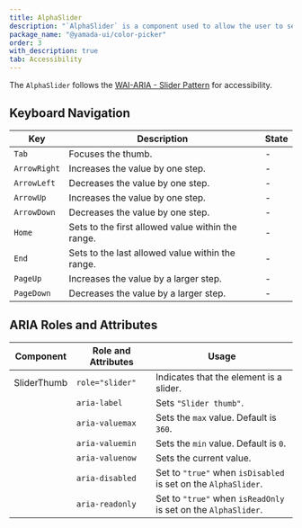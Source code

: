 ```yaml
---
title: AlphaSlider
description: "`AlphaSlider` is a component used to allow the user to select a color hue."
package_name: "@yamada-ui/color-picker"
order: 3
with_description: true
tab: Accessibility
---
```


The `AlphaSlider` follows the [WAI-ARIA - Slider Pattern](https://www.w3.org/WAI/ARIA/apg/patterns/slider/) for accessibility.

## Keyboard Navigation

| Key          | Description                                       | State |
| ------------ | ------------------------------------------------- | ----- |
| `Tab`        | Focuses the thumb.                                | -     |
| `ArrowRight` | Increases the value by one step.                  | -     |
| `ArrowLeft`  | Decreases the value by one step.                  | -     |
| `ArrowUp`    | Increases the value by one step.                  | -     |
| `ArrowDown`  | Decreases the value by one step.                  | -     |
| `Home`       | Sets to the first allowed value within the range. | -     |
| `End`        | Sets to the last allowed value within the range.  | -     |
| `PageUp`     | Increases the value by a larger step.             | -     |
| `PageDown`   | Decreases the value by a larger step.             | -     |

## ARIA Roles and Attributes

| Component   | Role and Attributes | Usage                                                          |
| ----------- | ------------------- | -------------------------------------------------------------- |
| SliderThumb | `role="slider"`     | Indicates that the element is a slider.                        |
|             | `aria-label`        | Sets `"Slider thumb"`.                                         |
|             | `aria-valuemax`     | Sets the `max` value. Default is `360`.                        |
|             | `aria-valuemin`     | Sets the `min` value. Default is `0`.                          |
|             | `aria-valuenow`     | Sets the current value.                                        |
|             | `aria-disabled`     | Set to `"true"` when `isDisabled` is set on the `AlphaSlider`. |
|             | `aria-readonly`     | Set to `"true"` when `isReadOnly` is set on the `AlphaSlider`. |

